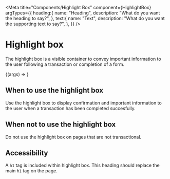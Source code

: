 
<Meta
    title="Components/Highlight Box"
    component={HighlightBox}
    argTypes={{
        heading:{
            name: "Heading",
            description: "What do you want the heading to say?",
        },
        text:{
            name: "Text",
            description: "What do you want the supporting text to say?",
        },
    }}
/>

# Highlight box

The highlight box is a visible container to convey important information to the user following a transaction or completion of a form.

<Canvas>
    <Story
        name="Highlight Box"
        args={{
            heading: "Financial checker complete",
            text: "Sefl funded care",
        }}
    >
        {(args) => <HighlightBox {...args} />}
     </Story>
</Canvas>   

## When to use the highlight box

Use the highlight box to display confirmation and important information to the user when a transaction has been completed succesfully.

## When not to use the highlight box

Do not use the highlight box on pages that are not transactional.

## Accessibility

A <code>h1</code> tag is included within highlight box. This heading should replace the main <code>h1</code> tag on the page.